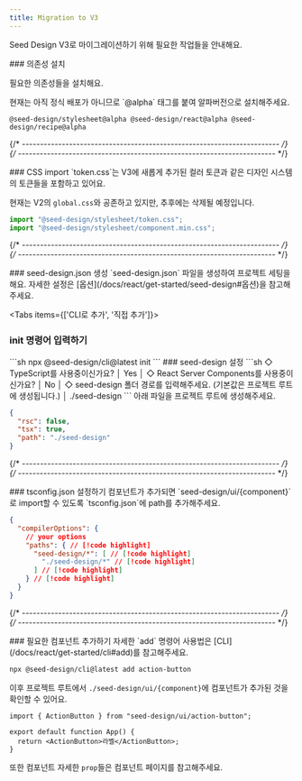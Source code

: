 ```yaml
---
title: Migration to V3
---
```


Seed Design V3로 마이그레이션하기 위해 필요한 작업들을 안내해요.

<Steps>

<Step>
### 의존성 설치

필요한 의존성들을 설치해요.

<Callout>
현재는 아직 정식 배포가 아니므로 `@alpha` 태그를 붙여 알파버전으로 설치해주세요.
</Callout>

```package-install
@seed-design/stylesheet@alpha @seed-design/react@alpha @seed-design/recipe@alpha
```
</Step>

{/* ----------------------------------------------------------------------- */}
{/* ----------------------------------------------------------------------- */}

<Step>
### CSS import

<Callout>
`token.css`는 V3에 새롭게 추가된 컬러 토큰과 같은 디자인 시스템의 토큰들을 포함하고 있어요.

현재는 V2의 `global.css`와 공존하고 있지만, 추후에는 삭제될 예정입니다.

</Callout>

```ts title="index.tsx"
import "@seed-design/stylesheet/token.css";
import "@seed-design/stylesheet/component.min.css";
```
</Step>

{/* ----------------------------------------------------------------------- */}
{/* ----------------------------------------------------------------------- */}

<Step>
### seed-design.json 생성

<Callout>
`seed-design.json` 파일을 생성하여 프로젝트 세팅을 해요.
자세한 설정은 [옵션](/docs/react/get-started/seed-design#옵션)을 참고해주세요.
</Callout>

<Tabs items={['CLI로 추가', '직접 추가']}>
<Tab value="CLI로 추가">
<Steps>
<Step>

### init 명령어 입력하기

</Step>
```sh
npx @seed-design/cli@latest init
```

<Step>
### seed-design 설정
```sh
◇  TypeScript를 사용중이신가요?
│  Yes
│
◇  React Server Components를 사용중이신가요?
│  No
│
◇  seed-design 폴더 경로를 입력해주세요. (기본값은 프로젝트 루트에 생성됩니다.)
│  ./seed-design
```
</Step>
</Steps>
</Tab>

<Tab value="직접 추가">
아래 파일을 프로젝트 루트에 생성해주세요.

```json title="seed-design.json"
{
  "rsc": false,
  "tsx": true,
  "path": "./seed-design"
}
```
</Tab>
</Tabs>

</Step>

{/* ----------------------------------------------------------------------- */}
{/* ----------------------------------------------------------------------- */}

<Step>
### tsconfig.json 설정하기

<Callout>
컴포넌트가 추가되면 `seed-design/ui/{component}`로 import할 수 있도록 `tsconfig.json`에 path를 추가해주세요.
</Callout>

```json title="tsconfig.json"
{
  "compilerOptions": {
    // your options
    "paths": { // [!code highlight]
      "seed-design/*": [ // [!code highlight]
        "./seed-design/*" // [!code highlight]
      ] // [!code highlight]
    } // [!code highlight]
  }
}
```
</Step>

{/* ----------------------------------------------------------------------- */}
{/* ----------------------------------------------------------------------- */}

<Step>
### 필요한 컴포넌트 추가하기

<Callout>
자세한 `add` 명령어 사용법은 [CLI](/docs/react/get-started/cli#add)를 참고해주세요.
</Callout>

```sh
npx @seed-design/cli@latest add action-button
```

이후 프로젝트 루트에서 `./seed-design/ui/{component}`에 컴포넌트가 추가된 것을 확인할 수 있어요.

```tsx title="App.tsx"
import { ActionButton } from "seed-design/ui/action-button";

export default function App() {
  return <ActionButton>라벨</ActionButton>;
}
```

또한 컴포넌트 자세한 `prop`들은 컴포넌트 페이지를 참고해주세요.

</Step>

</Steps>
